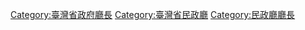 [[Category:臺灣省政府廳長|Category:臺灣省政府廳長]]
[[Category:臺灣省民政廳|Category:臺灣省民政廳]]
[[Category:民政廳廳長|Category:民政廳廳長]]